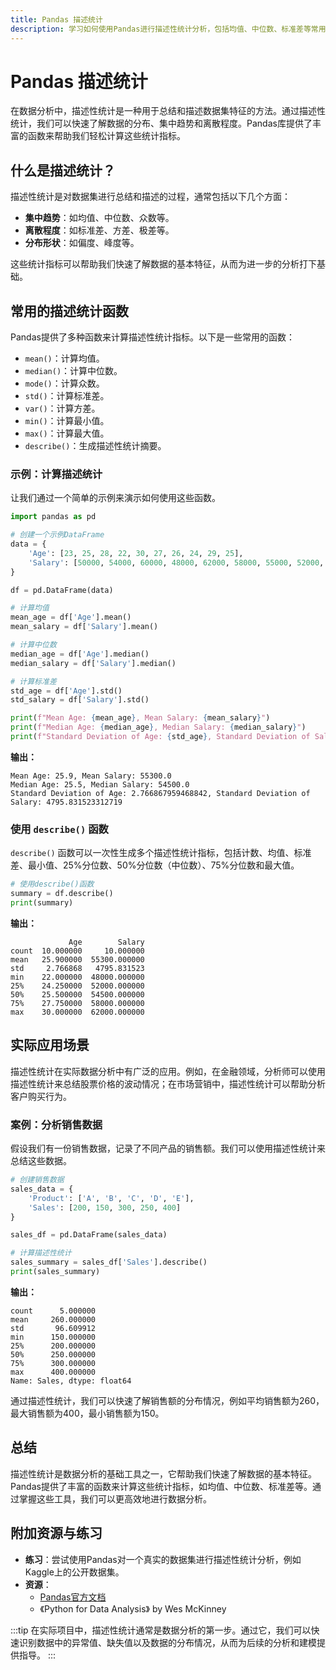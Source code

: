 ```yaml
---
title: Pandas 描述统计
description: 学习如何使用Pandas进行描述性统计分析，包括均值、中位数、标准差等常用统计指标。
---
```


# Pandas 描述统计

在数据分析中，描述性统计是一种用于总结和描述数据集特征的方法。通过描述性统计，我们可以快速了解数据的分布、集中趋势和离散程度。Pandas库提供了丰富的函数来帮助我们轻松计算这些统计指标。

## 什么是描述统计？

描述性统计是对数据集进行总结和描述的过程，通常包括以下几个方面：

- **集中趋势**：如均值、中位数、众数等。
- **离散程度**：如标准差、方差、极差等。
- **分布形状**：如偏度、峰度等。

这些统计指标可以帮助我们快速了解数据的基本特征，从而为进一步的分析打下基础。

## 常用的描述统计函数

Pandas提供了多种函数来计算描述性统计指标。以下是一些常用的函数：

- `mean()`：计算均值。
- `median()`：计算中位数。
- `mode()`：计算众数。
- `std()`：计算标准差。
- `var()`：计算方差。
- `min()`：计算最小值。
- `max()`：计算最大值。
- `describe()`：生成描述性统计摘要。

### 示例：计算描述统计

让我们通过一个简单的示例来演示如何使用这些函数。

```python
import pandas as pd

# 创建一个示例DataFrame
data = {
    'Age': [23, 25, 28, 22, 30, 27, 26, 24, 29, 25],
    'Salary': [50000, 54000, 60000, 48000, 62000, 58000, 55000, 52000, 61000, 53000]
}

df = pd.DataFrame(data)

# 计算均值
mean_age = df['Age'].mean()
mean_salary = df['Salary'].mean()

# 计算中位数
median_age = df['Age'].median()
median_salary = df['Salary'].median()

# 计算标准差
std_age = df['Age'].std()
std_salary = df['Salary'].std()

print(f"Mean Age: {mean_age}, Mean Salary: {mean_salary}")
print(f"Median Age: {median_age}, Median Salary: {median_salary}")
print(f"Standard Deviation of Age: {std_age}, Standard Deviation of Salary: {std_salary}")
```

**输出：**

```
Mean Age: 25.9, Mean Salary: 55300.0
Median Age: 25.5, Median Salary: 54500.0
Standard Deviation of Age: 2.766867959468842, Standard Deviation of Salary: 4795.831523312719
```

### 使用 `describe()` 函数

`describe()` 函数可以一次性生成多个描述性统计指标，包括计数、均值、标准差、最小值、25%分位数、50%分位数（中位数）、75%分位数和最大值。

```python
# 使用describe()函数
summary = df.describe()
print(summary)
```

**输出：**

```
             Age        Salary
count  10.000000     10.000000
mean   25.900000  55300.000000
std     2.766868   4795.831523
min    22.000000  48000.000000
25%    24.250000  52000.000000
50%    25.500000  54500.000000
75%    27.750000  58000.000000
max    30.000000  62000.000000
```

## 实际应用场景

描述性统计在实际数据分析中有广泛的应用。例如，在金融领域，分析师可以使用描述性统计来总结股票价格的波动情况；在市场营销中，描述性统计可以帮助分析客户购买行为。

### 案例：分析销售数据

假设我们有一份销售数据，记录了不同产品的销售额。我们可以使用描述性统计来总结这些数据。

```python
# 创建销售数据
sales_data = {
    'Product': ['A', 'B', 'C', 'D', 'E'],
    'Sales': [200, 150, 300, 250, 400]
}

sales_df = pd.DataFrame(sales_data)

# 计算描述性统计
sales_summary = sales_df['Sales'].describe()
print(sales_summary)
```

**输出：**

```
count      5.000000
mean     260.000000
std       96.609912
min      150.000000
25%      200.000000
50%      250.000000
75%      300.000000
max      400.000000
Name: Sales, dtype: float64
```

通过描述性统计，我们可以快速了解销售额的分布情况，例如平均销售额为260，最大销售额为400，最小销售额为150。

## 总结

描述性统计是数据分析的基础工具之一，它帮助我们快速了解数据的基本特征。Pandas提供了丰富的函数来计算这些统计指标，如均值、中位数、标准差等。通过掌握这些工具，我们可以更高效地进行数据分析。

## 附加资源与练习

- **练习**：尝试使用Pandas对一个真实的数据集进行描述性统计分析，例如Kaggle上的公开数据集。
- **资源**：
  - [Pandas官方文档](https://pandas.pydata.org/pandas-docs/stable/)
  - 《Python for Data Analysis》 by Wes McKinney

:::tip
在实际项目中，描述性统计通常是数据分析的第一步。通过它，我们可以快速识别数据中的异常值、缺失值以及数据的分布情况，从而为后续的分析和建模提供指导。
:::